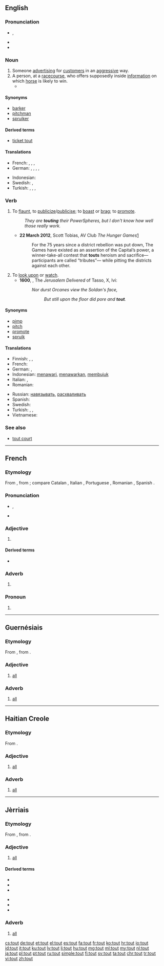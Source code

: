 {{also|toût}}
==English==
{{was wotd|2009|January|22}}

===Pronunciation===
* {{IPA|/taʊt/}}, {{X-SAMPA|/taUt/}}
* {{audio|en-us-tout.ogg|Audio (US)}}
* {{rhymes|aʊt}}

===Noun===
{{wikipedia}}
{{en-noun}}

# Someone [[advertise|advertising]] for [[customer|customers]] in an [[aggressive]] way.
# A person, at a [[racecourse]], who offers supposedly inside [[information]] on which [[horse]] is likely to win.
#* {{quote-book|year=1905|author=[[w:Emma Orczy|Baroness Emmuska Orczy]]
|title=[[w:The Case of Miss Elliott|The Hocussing of Cigarette]]
|chapter=2|url=http://openlibrary.org/works/OL8479084W
|passage=No one, however, would have anything to do with him, as Mr. Keeson's orders in those respects were very strict&thinsp;; he had often threatened any one of his ''employés'' with instant dismissal if he found him in company with one of these '''touts'''.}}

====Synonyms====
* [[barker]]
* [[pitchman]]
* [[spruiker]]

====Derived terms====
* [[ticket tout]]

====Translations====
{{trans-top|someone advertising for customers in an aggressive way}}
* French: {{t+|fr|racoleur|m}}, {{t|fr|vendeur ambulant|m}}, {{t+|fr|rabatteur|m}}, {{t+|fr|pronostiqueur|m}}
* German: {{qualifier|US}} {{t|de|Drogenvermittler|m}}, {{qualifier|US}} {{t|de|Drogenvermittlerin|f}}, {{qualifier|UK}} {{t|de|Kartenschwarzhändler|m}}, {{qualifier|UK}} {{t|de|Kartenschwarzhändlerin|f}}, {{t|de|Schlepperin|f}}
{{trans-mid}}
* Indonesian: {{t+|id|calo}}
* Swedish: {{t|sv|biljettförsäljare (illegal)}}, {{t|sv|kundvärvare}}
* Turkish: {{t|tr|arsız satıcı}}, {{t+|tr|çığırtkan}}, {{t+|tr|karaborsacı}}, {{t+|tr|tahminci}}
{{trans-bottom}}

===Verb===
{{en-verb}}

# {{context|transitive|lang=en}} To [[flaunt]], to [[publicize]]/[[publicise]]; to [[boast]] or [[brag]]; to [[promote]].
#: ''They are '''touting''' their PowerSpheres, but I don't know how well those really work.''
#* '''22 March 2012''', Scott Tobias, AV Club ''The Hunger Games''[http://www.avclub.com/articles/the-hunger-games,71293/]
#*: For the 75 years since a district rebellion was put down, The Games have existed as an assertion of the Capital’s power, a winner-take-all contest that '''touts''' heroism and sacrifice—participants are called “tributes”— while pitting the districts against each other.
# To [[look upon]] or [[watch]].
#* '''1600''', {{w|Edward Fairfax}}, The ''Jerusalem Delivered'' of Tasso, X, lvi:
#*: ''Nor durst Orcanes view the Soldan's face,''
#*:: ''But still upon the floor did pore and '''tout'''.''

====Synonyms====
* [[pimp]]
* [[pitch]]
* [[promote]]
* [[spruik]]

====Translations====
{{trans-top|To flaunt, to publicize/publicise; to boast or brag; to promote}}
* Finnish: {{t+|fi|kehua}}, {{t+|fi|ylistää}}, {{t+|fi|mainostaa}}
* French: {{t+|fr|racoler}}
* German: {{l|de|aufdringlich}} {{t+|de|ankündigen}}, {{t+|de|werben}} {{l|de|für}}
* Indonesian: [[tawar|menawari]], [[tawar|menawarkan]], [[bujuk|membujuk]]
* Italian: {{t+|it|pubblicizzare}}, {{t+|it|propagandare}}
* Romanian: {{t+|ro|racola}}
{{trans-mid}}
* Russian: [[навязывать]], [[расхваливать]]
* Spanish: {{t+|es|presumir}}
* Swedish: {{t|sv|pracka (på ngn en vara)}}
* Turkish: {{l|tr|çığırtkanlık}} {{t+|tr|etmek}}, {{l|tr|müşteri}} {{t+|tr|toplamak}}, {{l|tr|tiyo}} {{t+|tr|vermek}}
* Vietnamese: {{t+|vi|công bố}}
{{trans-bottom}}

===See also===
* [[tout court]]

----

==French==

===Etymology===
From {{etyl|fro|fr}} {{term|tot|lang=fro}}, from {{etyl|la|fr}} {{term|totus|lang=la}}; compare Catalan {{term|tot|lang=ca}}, Italian {{term|tutto|lang=it}}, Portuguese {{term|todo|lang=pt}}, Romanian {{term|tot|lang=ro}}, Spanish {{term|todo|lang=es}}.

===Pronunciation===
* {{IPA|/tu/|lang=fr}}, {{X-SAMPA|/tu/}}
* {{audio|Fr-tout.ogg|audio}}

===Adjective===
{{fr-adj|mp=tous}}

# {{l|en|all}}

====Derived terms====
* {{l|fr|tout le monde}}

===Adverb===
{{fr-adv}}

# {{l|en|all}}

===Pronoun===
{{fr-pron}}

# {{l|en|everything}}

----

==Guernésiais==

===Etymology===
From {{etyl|fro|roa-grn}} {{term|tot|lang=fro}}, from {{etyl|la|roa-grn}} {{term|tōtus|lang=la}}.

===Adjective===
{{roa-grn-adj}}

# [[all]]

===Adverb===
{{roa-grn-adv}}

# [[all]]

----

==Haitian Creole==

===Etymology===
From {{etyl|fr|ht}} {{term|tout||all|lang=fr}}.

===Adjective===
{{head|ht|adjective}}

# [[all]]

===Adverb===
{{head|ht|adverb}}

# [[all]]

----

==Jèrriais==

===Etymology===
From {{etyl|fro|roa-jer}} {{term|tot|lang=fro}}, from {{etyl|la|roa-jer}} {{term|tōtus|lang=la}}.

===Adjective===
{{roa-jer-adj}}

# [[all]]

====Derived terms====
{{der-top}}
* {{l|roa-jer|èrtithe-tout|gloss=lumber-room}}
* {{l|roa-jer|homme à tout faithe|gloss=jack of all trades}}
* {{l|roa-jer|laîsse-tout-faithe|gloss=neglectful person}}
{{der-mid}}
* {{l|roa-jer|tout à ièrs|gloss=all eyes}}
* {{l|roa-jer|tout-s'mêle|gloss=busybody}}
* {{l|roa-jer|toute-êpice|gloss=allspice}}
{{der-bottom}}

===Adverb===
{{roa-jer-adv}}

# [[all]]

[[cs:tout]]
[[de:tout]]
[[et:tout]]
[[el:tout]]
[[es:tout]]
[[fa:tout]]
[[fr:tout]]
[[ko:tout]]
[[hr:tout]]
[[io:tout]]
[[id:tout]]
[[it:tout]]
[[ku:tout]]
[[lv:tout]]
[[li:tout]]
[[hu:tout]]
[[mg:tout]]
[[ml:tout]]
[[my:tout]]
[[nl:tout]]
[[ja:tout]]
[[pl:tout]]
[[pt:tout]]
[[ru:tout]]
[[simple:tout]]
[[fi:tout]]
[[sv:tout]]
[[ta:tout]]
[[chr:tout]]
[[tr:tout]]
[[vi:tout]]
[[zh:tout]]